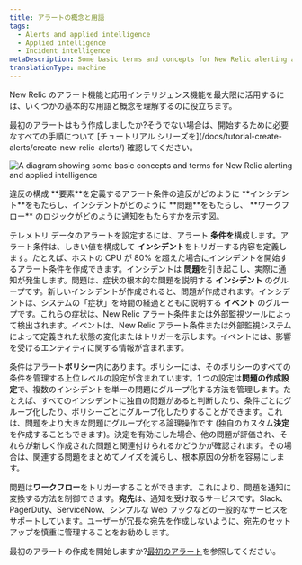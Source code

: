 ```yaml
---
title: アラートの概念と用語
tags:
  - Alerts and applied intelligence
  - Applied intelligence
  - Incident intelligence
metaDescription: Some basic terms and concepts for New Relic alerting and applied intelligence.
translationType: machine
---
```



New Relic のアラート機能と応用インテリジェンス機能を最大限に活用するには、いくつかの基本的な用語と概念を理解するのに役立ちます。

<Callout variant="tip">
  最初のアラートはもう作成しましたか?そうでない場合は、開始するために必要なすべての手順について [チュートリアル シリーズを](/docs/tutorial-create-alerts/create-new-relic-alerts/) 確認してください。
</Callout>

<img
  title="A diagram showing some basic concepts and terms for New Relic alerting and applied intelligence"
  alt="A diagram showing some basic concepts and terms for New Relic alerting and applied intelligence"
  src={accountsAlertingConcepts}
/>

<figcaption>
  違反の構成 **要素**を定義するアラート条件の違反がどのように **インシデント**をもたらし、インシデントがどのように **問題**をもたらし、 **ワークフロー** のロジックがどのように通知をもたらすかを示す図。
</figcaption>

テレメトリ データのアラートを設定するには、アラート **条件を**構成します。アラート条件は、しきい値を構成して **インシデント**をトリガーする内容を定義します。たとえば、ホストの CPU が 80% を超えた場合にインシデントを開始するアラート条件を作成できます。インシデントは **問題**を引き起こし、実際に通知が発生します。問題は、症状の根本的な問題を説明する **インシデント** のグループです。新しいインシデントが作成されると、問題が作成されます。インシデントは、システムの「症状」を時間の経過とともに説明する **イベント** のグループです。これらの症状は、New Relic アラート条件または外部監視ツールによって検出されます。イベントは、New Relic アラート条件または外部監視システムによって定義された状態の変化またはトリガーを示します。イベントには、影響を受けるエンティティに関する情報が含まれます。

条件はアラート**ポリシー**内にあります。ポリシーには、そのポリシーのすべての条件を管理する上位レベルの設定が含まれています。1 つの設定は**問題の作成設定**で、複数のインシデントを単一の問題にグループ化する方法を管理します。たとえば、すべてのインシデントに独自の問題があると判断したり、条件ごとにグループ化したり、ポリシーごとにグループ化したりすることができます。これは、問題をより大きな問題にグループ化する論理操作です (独自のカスタム**決定**を作成することもできます)。決定を有効にした場合、他の問題が評価され、それらが新しく作成された問題と関連付けられるかどうかが確認されます。その場合は、関連する問題をまとめてノイズを減らし、根本原因の分析を容易にします。

問題は**ワークフロー**をトリガーすることができます。これにより、問題を通知に変換する方法を制御できます。**宛先**は、通知を受け取るサービスです。Slack、PagerDuty、ServiceNow、シンプルな Web フックなどの一般的なサービスをサポートしています。ユーザーが冗長な宛先を作成しないように、宛先のセットアップを慎重に管理することをお勧めします。

最初のアラートの作成を開始しますか?[最初のアラート](/docs/alerts-applied-intelligence/new-relic-alerts/get-started/your-first-nrql-condition)を参照してください。